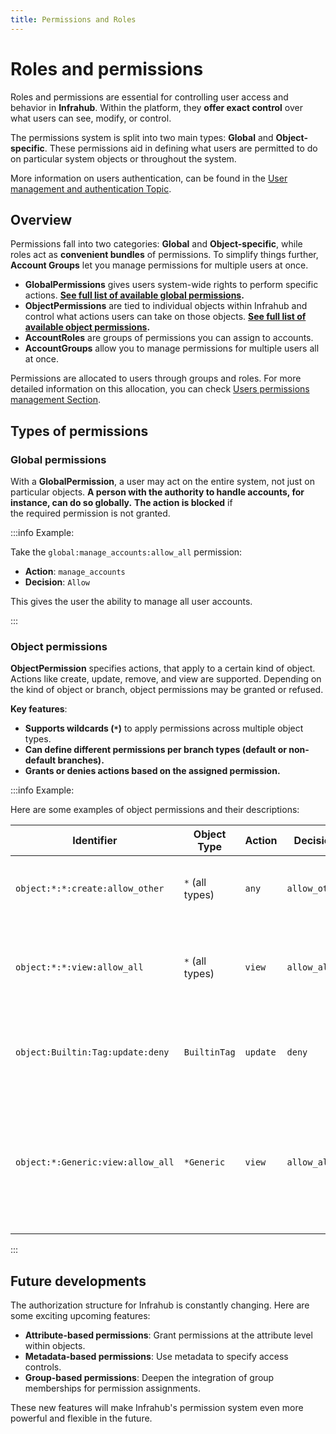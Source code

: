```yaml
---
title: Permissions and Roles
---
```


# Roles and permissions

Roles and permissions are essential for controlling user access and behavior in **Infrahub**. Within the platform, they **offer exact control** over what users can see, modify, or control.

The permissions system is split into two main types: **Global** and **Object-specific**.  These permissions aid in defining what users are permitted to do on particular system objects or throughout the system.

More information on users authentication, can be found in the [User management and authentication Topic](/topics/auth).

## Overview

Permissions fall into two categories: **Global** and **Object-specific**, while roles act as **convenient bundles** of permissions. To simplify things further, **Account Groups** let you manage permissions for multiple users at once.

- **GlobalPermissions** gives users system-wide rights to perform specific actions. **[See full list of available global permissions](/reference/permissions.mdx#global-permissions).**
- **ObjectPermissions** are tied to individual objects within Infrahub and control what actions users can take on those objects. **[See full list of available object permissions](/reference/permissions.mdx#object-permissions).**
- **AccountRoles** are groups of permissions you can assign to accounts.
- **AccountGroups** allow you to manage permissions for multiple users all at once.

Permissions are allocated to users through groups and roles.
For more detailed information on this allocation, you can check [Users permissions management Section](/topics/auth.mdx#users-permissions-management).

## Types of permissions

### Global permissions

With a **GlobalPermission**, a user may act on the entire system, not just on particular objects. **A person with the authority to handle accounts, for instance, can do so globally.**
**The action is blocked** if the required permission is not granted.

:::info Example:

Take the `global:manage_accounts:allow_all` permission:

- **Action**: `manage_accounts`
- **Decision**: `Allow`

This gives the user the ability to manage all user accounts.

:::

### Object permissions

**ObjectPermission** specifies actions, that apply to a certain kind of object. Actions like create, update, remove, and view are supported. Depending on the kind of object or branch, object permissions may be granted or refused.

**Key features**:

- **Supports wildcards (`*`)** to apply permissions across multiple object types.
- **Can define different permissions per branch types (default or non-default branches).**
- **Grants or denies actions based on the assigned permission.**

:::info Example:

Here are some examples of object permissions and their descriptions:

| Identifier                                    | Object Type   | Action  | Decision    | Description                                                                                 |
|-----------------------------------------------|---------------|---------|-------------|---------------------------------------------------------------------------------------------|
| `object:*:*:create:allow_other`               | `*` (all types)| `any`   | `allow_other`| Allows creating any object, but only on non-default branches. |
| `object:*:*:view:allow_all`                   | `*` (all types)| `view`  | `allow_all` | Allows viewing any object, anywhere, across both default and non-default branches. |
| `object:Builtin:Tag:update:deny`              | `BuiltinTag`   | `update`| `deny`      | Denies the ability to update any object of type BuiltinTag, across all branches. |
| `object:*:Generic:view:allow_all`             | `*Generic`     | `view`  | `allow_all` | Allows viewing all objects that contain 'Generic' in their type (example: LocationGeneric, DeviceGeneric) in all namespaces, across all branches. |

:::

## Future developments

The authorization structure for Infrahub is constantly changing. Here are some exciting upcoming features:

- **Attribute-based permissions**: Grant permissions at the attribute level within objects.
- **Metadata-based permissions**: Use metadata to specify access controls.
- **Group-based permissions**: Deepen the integration of group memberships for permission assignments.

These new features will make Infrahub's permission system even more powerful and flexible in the future.
